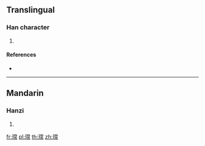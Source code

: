 {{character info/new}}
==Translingual==

===Han character===
{{Han char|rn=96|rad=玉|as=11|sn=15|four=|canj=MGFBB|ids=⿰𤣩常}}

# {{defn|Han|sort=玉11}}

====References====
* {{Han ref|kx=0740.130|dkj=21182|hdz=21135.010|uh=747A|ud=29818}}

----

==Mandarin==

===Hanzi===
{{cmn-hanzi|pin=[[cháng]] ([[chang2]])|wg=ch'ang<sup>2</sup>}}

# {{defn|lang=cmn|sort=玉11}}

[[fr:瑺]]
[[pl:瑺]]
[[th:瑺]]
[[zh:瑺]]
